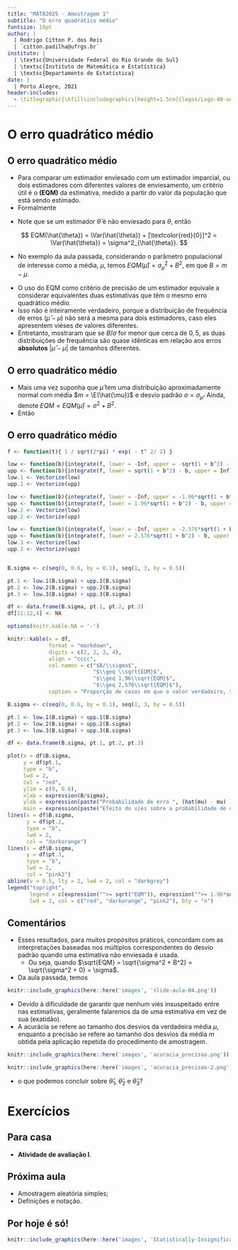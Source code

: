 ```yaml
---
title: "MAT02025 - Amostragem 1"
subtitle: "O erro quadrático médio"
fontsize: 10pt
author: |
  | Rodrigo Citton P. dos Reis
  | `citton.padilha@ufrgs.br`
institute: |
  | \textsc{Universidade Federal do Rio Grande do Sul}
  | \textsc{Instituto de Matemática e Estatística}
  | \textsc{Departamento de Estatística}
date: |
  | Porto Alegre, 2021
header-includes:
  - \titlegraphic{\hfill\includegraphics[height=1.5cm]{logos/Logo-40-anos-estatistica.png}}
---
```


# O erro quadrático médio

## O erro quadrático médio {.allowframebreaks}

- Para comparar um estimador enviesado com um estimador imparcial, ou dois estimadores com diferentes valores de enviesamento, um critério útil é o \structure{erro quadrático médio} __(EQM)__ da estimativa, medido a partir do valor da população que está sendo estimado.
- Formalmente

\begin{eqnarray*}
\textcolor{blue}{EQM(\hat{\theta})} &=& \textcolor{blue}{\E(\hat{\theta} - \theta)^2} \\
&=& \E\{[\hat{\theta} - \textcolor{red}{\E(\hat{\theta})}] + [\textcolor{red}{\E(\hat{\theta})} - \theta]\}^2 \\
&=& \E\{[\hat{\theta} - \E(\hat{\theta})]^2 + 2[\hat{\theta} - \E(\hat{\theta})][\E(\hat{\theta}) - \theta] + [\E(\hat{\theta}) - \theta]^2\} \\
&=& \E\{[\hat{\theta} - \E(\hat{\theta})]^2\} + 2[\E(\hat{\theta}) - \theta]\E[\hat{\theta} - \E(\hat{\theta})] + \E[\E(\hat{\theta}) - \theta]^2 \\
&=& \Var(\hat{\theta}) + 2[\E(\hat{\theta}) - \theta]\textcolor{red}{[\E(\hat{\theta}) - \E(\hat{\theta})]} + [B(\hat{\theta})]^2 \\
&=& \textcolor{blue}{\Var(\hat{\theta}) + [B(\hat{\theta})]^2}.
\end{eqnarray*}

\framebreak

- Note que se um estimador $\hat{\theta}$ é não enviesado para $\theta$, então

$$
EQM(\hat{\theta}) = \Var(\hat{\theta}) + [\textcolor{red}{0}]^2 = \Var(\hat{\theta}) = \sigma^2_{\hat{\theta}}.
$$

- No exemplo da aula passada, considerando o parâmetro populacional de interesse como a média, $\mu$, temos $EQM(\hat{\mu}) = \sigma^2_{\hat{\mu}} + B^2$, em que $B = m - \mu$.

\framebreak

- O uso do EQM como critério de precisão de um estimador equivale a considerar equivalentes duas estimativas que têm o mesmo erro quadrático médio.
- Isso não é inteiramente verdadeiro, porque a distribuição de frequência de erros $(\hat{\mu} - \mu)$ não será a mesma para dois estimadores, caso eles apresentem viéses de valores diferentes.
- Entretanto, \structure{Hansen, Hurwitz e Madow (1953)}\footnote{Hansen, M. H., Hurwitz, W. N. e Madow, W. G. (1953) {\bf Sample Survey methods and theory}, John Wiley \& Sons, Nova York, Vol. I, pg. 58.} mostraram que se $B/\sigma$ for menor que cerca de $0,5$, as duas distribuições de frequência são quase idênticas em relação aos erros __absolutos__ $|\hat{\mu} - \mu|$ de tamanhos diferentes.

## O erro quadrático médio {.allowframebreaks}

- Mais uma vez suponha que $\hat{\mu}$ tem uma distribuição aproximadamente normal com média $m = \E(\hat{\mu})$ e desvio padrão $\sigma = \sigma_{\hat{\mu}}$. Ainda, denote $EQM = EQM(\hat{\mu}) = \sigma^2 + B^2$.
- Então

\begin{eqnarray*}
\Pr\left(|\hat{\mu} - \mu| \geq  k\sqrt{EQM}\right) &=& \frac{1}{\sigma\sqrt{2\pi}}\int_{\mu + k\sqrt{EQM}}^{\infty}{e^{-(\hat{\mu} - m)^2/2\sigma^2}d\hat{\mu}} \\
&& +\ \frac{1}{\sigma\sqrt{2\pi}}\int^{\mu - k\sqrt{EQM}}_{- \infty}{e^{-(\hat{\mu} - m)^2/2\sigma^2}d\hat{\mu}}.
\end{eqnarray*}

## O erro quadrático médio {.allowframebreaks}

```r

f <- function(t){ 1 / sqrt(2*pi) * exp( - t^ 2/ 2) }

low <- function(b){integrate(f, lower = -Inf, upper = -sqrt(1 + b^2) - b)$value}
upp <- function(b){integrate(f, lower = sqrt(1 + b^2) - b, upper = Inf)$value}
low.1 <- Vectorize(low)
upp.1 <- Vectorize(upp)

low <- function(b){integrate(f, lower = -Inf, upper = -1.96*sqrt(1 + b^2) - b)$value}
upp <- function(b){integrate(f, lower = 1.96*sqrt(1 + b^2) - b, upper = Inf)$value}
low.2 <- Vectorize(low)
upp.2 <- Vectorize(upp)

low <- function(b){integrate(f, lower = -Inf, upper = -2.576*sqrt(1 + b^2) - b)$value}
upp <- function(b){integrate(f, lower = 2.576*sqrt(1 + b^2) - b, upper = Inf)$value}
low.3 <- Vectorize(low)
upp.3 <- Vectorize(upp)


B.sigma <- c(seq(0, 0.6, by = 0.1), seq(1, 3, by = 0.5))

pt.1 <- low.1(B.sigma) + upp.1(B.sigma)
pt.2 <- low.2(B.sigma) + upp.2(B.sigma)
pt.3 <- low.3(B.sigma) + upp.3(B.sigma)

df <- data.frame(B.sigma, pt.1, pt.2, pt.3)
df[11:12,4] <- NA

options(knitr.kable.NA = '-')

knitr::kable(x = df,
             format = "markdown",
             digits = c(2, 2, 3, 4),
             align = "cccc",
             col.names = c("$B/\\sigma$",
                           "$\\geq \\sqrt{EQM}$",
                           "$\\geq 1,96\\sqrt{EQM}$",
                           "$\\geq 2,576\\sqrt{EQM}$"),
             caption = "Proporção de casos em que o valor verdadeiro, $\\mu$, não está incluído no intervalo $\\hat{\\mu} \\pm k\\sqrt{EQM}$, para diferentes níveis de viés em $\\hat{\\mu}$")

```

\framebreak

```r

B.sigma <- c(seq(0, 0.6, by = 0.1), seq(1, 3, by = 0.5))

pt.1 <- low.1(B.sigma) + upp.1(B.sigma)
pt.2 <- low.2(B.sigma) + upp.2(B.sigma)
pt.3 <- low.3(B.sigma) + upp.3(B.sigma)

df <- data.frame(B.sigma, pt.1, pt.2, pt.3)

plot(x = df$B.sigma,
     y = df$pt.1,
     type = "b",
     lwd = 2,
     col = "red",
     ylim = c(0, 0.6),
     xlab = expression(B/sigma),
     ylab = expression(paste("Probabilidade de erro ", (hat(mu) - mu) )),
     main = expression(paste("Efeito do viés sobre a probabilidade de um erro maior que ",  k*sqrt(EQM) )) )
lines(x = df$B.sigma,
      y = df$pt.2,
      type = "b",
      lwd = 2,
      col = "darkorange")
lines(x = df$B.sigma,
      y = df$pt.3,
      type = "b",
      lwd = 2,
      col = "pink2")
abline(v = 0.5, lty = 2, lwd = 2, col = "darkgrey")
legend("topright",
       legend = c(expression("">= sqrt("EQM")), expression("">= 1.96*sqrt("EQM")), expression("">= 2.576*sqrt("EQM"))),
       lwd = 2, col = c("red", "darkorange", "pink2"), bty = "n")

```

## Comentários {.allowframebreaks}

- Esses resultados, para muitos propósitos práticos, concordam com as interpretações baseadas nos múltiplos correspondentes do desvio padrão quando uma estimativa não enviesada é usada.
    + Ou seja, quando $\sqrt{EQM} = \sqrt{\sigma^2 + B^2} = \sqrt{\sigma^2 + 0} = \sigma$.
- Da aula passada, temos

```r

knitr::include_graphics(here::here('images', 'slide-aula-04.png'))

```

\framebreak

\footnotesize

- Devido à dificuldade de garantir que nenhum viés insuspeitado entre nas estimativas, geralmente falaremos da \structure{precisão} de uma estimativa em vez de sua \structure{acurácia} (exatidão).
- A acurácia se refere ao tamanho dos desvios da verdadeira média $\mu$, enquanto a precisão se refere ao tamanho dos desvios da média $m$ obtida pela aplicação repetida do procedimento de amostragem.

```r

knitr::include_graphics(here::here('images', 'acuracia_precisao.png'))

```

\framebreak

```r

knitr::include_graphics(here::here('images', 'acuracia_precisao-2.png'))

```

- \structure{Pergunta:} o que podemos concluir sobre $\hat{\theta}_1$, $\hat{\theta}_2$ e $\hat{\theta}_3$?

# Exercícios

## Para casa

- __Atividade de avaliação I__.

## Próxima aula

- Amostragem aleatória simples;
- Definições e notação.

## Por hoje é só!

\begin{center}
{\bf Bons estudos!}
\end{center}

```r

knitr::include_graphics(here::here('images', 'Statistically-Insignificant-errorbar.jpg'))

```


